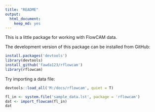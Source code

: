 ```yaml
---
title: "README"
output: 
  html_document:
    keep_md: yes
---
```


This is a little package for working with FlowCAM data.

The development version of this package can be installed from GitHub:

```r
install.packages('devtools')
library(devtools)
install_github('fawda123/rflowcam')
library(rflowcam)
```
Try importing a data file:

```r
devtools::load_all('M:/docs/rflowcam', quiet = T)
```
```r
fl_in <- system.file('sample_data.lst', package = 'rflowcam')
dat <- import_flowcam(fl_in)
dat
```
